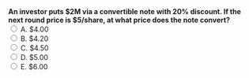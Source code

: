 ::: {.question-block}
<form onsubmit="event.preventDefault(); checkAnswer('module1_mcq_q95')" data-correct-answer="A"> 
  <strong style="display: block;">An investor puts $2M via a convertible note with 20% discount. If the next round price is $5/share, at what price does the note convert?</strong> 
  <label><input type="radio" name="module1_mcq_q95" value="A"> A. $4.00</label><br>
  <label><input type="radio" name="module1_mcq_q95" value="B"> B. $4.20</label><br>
  <label><input type="radio" name="module1_mcq_q95" value="C"> C. $4.50</label><br>
  <label><input type="radio" name="module1_mcq_q95" value="D"> D. $5.00</label><br>
  <label><input type="radio" name="module1_mcq_q95" value="E"> E. $6.00</label><br>
</form> 

<div id="feedback-module1_mcq_q95" class="feedback" data-status="" style="display:none;"> 
✅ Correct: A. Discounted conversion = $5 × (1 − 0.20) = $4.00/share. 
</div> 
:::
